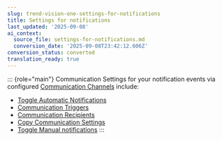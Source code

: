 ```yaml
---
slug: trend-vision-one-settings-for-notifications
title: Settings for notifications
last_updated: '2025-09-08'
ai_context:
  source_file: settings-for-notifications.md
  conversion_date: '2025-09-08T23:42:12.606Z'
conversion_status: converted
translation_ready: true
---
```


::: {role="main"}
Communication Settings for your notification events via configured [Communication Channels](communication-integrations.mdx) include:

- [Toggle Automatic Notifications](toggle-automatic-notifications.mdx)
- [Communication Triggers](communication-triggers.mdx)
- [Communication Recipients](communication-recipients.mdx)
- [Copy Communication Settings](copy-communication-settings.mdx)
- [Toggle Manual notifications](toggle-manual-notifications.mdx)
:::
